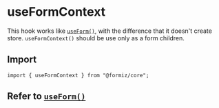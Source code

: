 # useFormContext

This hook works like [`useForm()`](/core/useForm), with the difference that it doesn't create store. `useFormContext()` should be use only as a form children.

## Import

```tsx
import { useFormContext } from "@formiz/core";
```

## Refer to [`useForm()`](/core/useForm)

